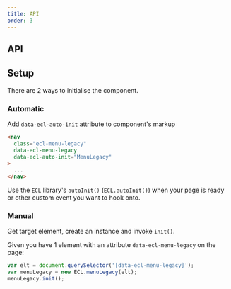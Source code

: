 ```yaml
---
title: API
order: 3
---
```



## API

<MenuLegacyJSDoc />

## Setup

There are 2 ways to initialise the component.

### Automatic

Add `data-ecl-auto-init` attribute to component's markup

```html
<nav
  class="ecl-menu-legacy"
  data-ecl-menu-legacy
  data-ecl-auto-init="MenuLegacy"
>
  ...
</nav>
```

Use the `ECL` library's `autoInit()` (`ECL.autoInit()`) when your page is ready or other custom event you want to hook onto.

### Manual

Get target element, create an instance and invoke `init()`.

Given you have 1 element with an attribute `data-ecl-menu-legacy` on the page:

```js
var elt = document.querySelector('[data-ecl-menu-legacy]');
var menuLegacy = new ECL.menuLegacy(elt);
menuLegacy.init();
```
